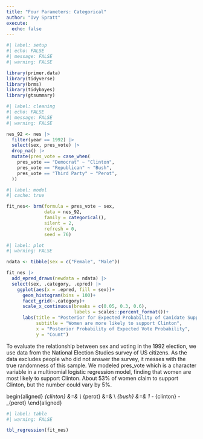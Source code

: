 ```yaml
---
title: "Four Parameters: Categorical"
author: "Ivy Spratt"
execute: 
  echo: false
---
```


```r
#| label: setup
#| echo: FALSE
#| message: FALSE
#| warning: FALSE

library(primer.data)
library(tidyverse)
library(brms)
library(tidybayes)
library(gtsummary)
```

```r
#| label: cleaning
#| echo: FALSE
#| message: FALSE
#| warning: FALSE

nes_92 <- nes |> 
  filter(year == 1992) |> 
  select(sex, pres_vote) |> 
  drop_na() |> 
  mutate(pres_vote = case_when(
    pres_vote == "Democrat" ~ "Clinton",
    pres_vote == "Republican" ~ "Bush",
    pres_vote == "Third Party" ~ "Perot",
  ))


```

```r
#| label: model
#| cache: true

fit_nes<- brm(formula = pres_vote ~ sex,
              data = nes_92,
              family = categorical(),
              silent = 2,
              refresh = 0,
              seed = 76)
```

```r
#| label: plot
#| warning: FALSE

ndata <- tibble(sex = c("Female", "Male"))

fit_nes |>
  add_epred_draws(newdata = ndata) |>
  select(sex, .category, .epred) |>
    ggplot(aes(x = .epred, fill = sex))+
      geom_histogram(bins = 100)+
      facet_grid(~.category)+
      scale_x_continuous(breaks = c(0.05, 0.3, 0.6),
                         labels = scales::percent_format())+
      labs(title = "Posterior for Expected Probability of Canidate Support Among Women",
           subtitle = "Women are more likely to support Clinton",
           x = "Posterior Probability of Expected Vote Probability",
           y = "Count")
```


To evaluate the relationship between sex and voting in the 1992 election, we use data from the National Election Studies survey of US citizens. As the data excludes people who did not answer the survey, it messes with the true randomness of this sample. We modeled pres_vote which is a character variable in a multinomial logistic regression model, finding that women are most likely to support Clinton. About 53% of women claim to support Clinton, but the number could vary by 5%.

begin{aligned}
\rho_{clinton} &=& \frac{e^{\beta_{0, clinton} + \beta_{1, clinton} male}}{1 + e^{\beta_{0, clinton} + \beta_{1, clinton} male}}\\
\rho_{perot} &=& \frac{e^{\beta_{0, perot} + \beta_{1, perot} male}}{1 + e^{\beta_{0, perot} + \beta_{1, perot} male}}\\
\rho_{bush}  &=& 1 - \rho_{clinton} - \rho_{perot}
\end{aligned}

```r
#| label: table
#| warning: FALSE

tbl_regression(fit_nes)
```


